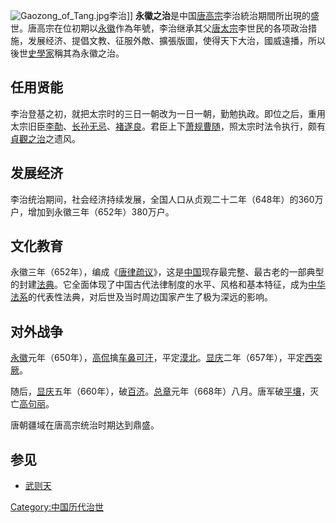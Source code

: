 [[File:Gaozong_of_Tang.jpg|thumb]]李治]]
'''永徽之治'''是中国[[唐高宗|唐高宗]]李治統治期間所出現的盛世。唐高宗在位初期以[[永徽|永徽]]作為年號，李治继承其父[[唐太宗|唐太宗]]李世民的各项政治措施，发展经济、提倡文教、征服外敵、擴張版圖，使得天下大治，國威遠播，所以後世[[史學家|史學家]]稱其為永徽之治。

==任用贤能==
李治登基之初，就把太宗时的三日一朝改为一日一朝，勤勉执政。即位之后，重用太宗旧臣[[李世勣|李勣]]、[[长孙无忌|长孙无忌]]、[[褚遂良|褚遂良]]。君臣上下[[萧规曹随|萧规曹随]]，照太宗时法令执行，颇有[[貞觀之治|貞觀之治]]之遗风。

==发展经济==
李治统治期间，社会经济持续发展，全国人口从贞观二十二年（648年）的360万户，增加到永徽三年（652年）380万户。

==文化教育==
永徽三年（652年），编成《[[唐律疏议|唐律疏议]]》，这是[[中国|中国]]现存最完整、最古老的一部典型的封建[[法典|法典]]。它全面体现了中国古代法律制度的水平、风格和基本特征，成为[[中华法系|中华法系]]的代表性法典，对后世及当时周边国家产生了极为深远的影响。

==对外战争==
[[永徽|永徽]]元年（650年），[[高侃|高侃]]擒[[车鼻可汗|车鼻可汗]]，平定[[漠北|漠北]]。[[显庆|显庆]]二年（657年），平定[[西突厥|西突厥]]。

随后，[[显庆|显庆]]五年（660年），破[[百济|百济]]。[[总章|总章]]元年（668年）八月。唐军破[[平壤|平壤]]，灭亡[[高句丽|高句丽]]。

唐朝疆域在唐高宗统治时期达到鼎盛。

== 参见 ==
* [[武则天|武则天]]

{{唐朝歷史事件|cat=1|index=YHZZ}}
[[Category:中国历代治世|Category:中国历代治世]]
